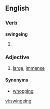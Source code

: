 ==English==

===Verb===
'''swingeing'''

#{{archaic}} {{present participle of|swinge}}

===Adjective===
{{en-adj}}

#{{UK}} [[large]], [[immense]]

====Synonyms====
*[[whopping]]

[[vi:swingeing]]